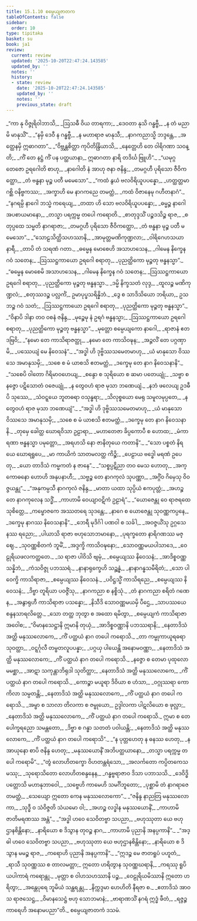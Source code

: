 ```yaml
---
title: 15.1.10 စမ္ပေယျဇာတက
tableOfContents: false
sidebar:
  order: 10
type: tipitaka
basket: su
book: ja1
review:
  current: review
  updated: '2025-10-20T22:47:24.143585'
  updated_by: ''
  notes: ''
  history:
  - state: review
    date: '2025-10-20T22:47:24.143585'
    updated_by: ''
    notes: ''
    previous_state: draft
---
```



<DynamicBreadcrumb />


<ReviewStatus review={frontmatter.review} showDetails={true} />

<HypothesisAnnotation frontmatter={frontmatter} />

<Division number="240" book="ja1" e="ch" v="22" p="338">

<Paragraph number="3101" type="verses" book="ja1">
_“ကာ နု ဝိဇ္ဇုရိဝါဘာသိ,_  
_ဩသဓီ ဝိယ တာရကာ;_  
_ဒေဝတာ နုသိ ဂန္ဓဗ္ဗီ,_  
_န တံ မညာမိ မာနုသိံ”._  

</Paragraph>

</Division>
<Division number="241" book="ja1" e="ch" v="22" p="338">

<Paragraph number="3102" type="verses" book="ja1">
_“နမှိ ဒေဝီ န ဂန္ဓဗ္ဗီ,_  
_န မဟာရာဇ မာနုသီ;_  
_နာဂကညာသ္မိ ဘဒ္ဒန္တေ,_  
_အတ္ထေနမှိ ဣဓာဂတာ”._  

</Paragraph>

</Division>
<Division number="242" book="ja1" e="ch" v="22" p="338">

<Paragraph number="3103" type="verses" book="ja1">
_“ဝိဗ္ဘန္တစိတ္တာ ကုပိတိန္ဒြိယာသိ,_  
_နေတ္တေဟိ တေ ဝါရိဂဏာ သဝန္တိ;_  
_ကိံ တေ နဋ္ဌံ ကိံ ပန ပတ္ထယာနာ,_  
ဣဓာဂတာ နာရိ တဒိင်္ဃ ဗြူဟိ”._  

</Paragraph>

</Division>
<Division number="243" book="ja1" e="ch" v="22" p="338">

<Paragraph number="3104" type="verses" book="ja1">
_“ယမုဂ္ဂတေဇော ဥရဂေါတိ စာဟု,_  
_နာဂေါတိ နံ အာဟု ဇနာ ဇနိန္ဒ;_  
_တမဂ္ဂဟီ ပုရိသော ဇီဝိကတ္ထော,_  
_တံ ဗန္ဓနာ မုဉ္စ ပတီ မမေသော”._  

</Paragraph>

</Division>
<Division number="244" book="ja1" e="ch" v="22" p="338">

<Paragraph number="3105" type="verses" book="ja1">
_“ကထံ နွယံ ဗလဝိရိယူပပန္နော,_  
_ဟတ္ထတ္တမာဂစ္ဆိ ဝနိဗ္ဗကဿ;_  
_အက္ခာဟိ မေ နာဂကညေ တမတ္ထံ,_  
_ကထံ ဝိဇာနေမု ဂဟီတနာဂံ”._  

</Paragraph>

</Division>
<Division number="245" book="ja1" e="ch" v="22" p="338">

<Paragraph number="3106" type="verses" book="ja1">
_“နဂရမ္ပိ နာဂေါ ဘသ္မံ ကရေယျ,_  
_တထာ ဟိ သော ဗလဝိရိယူပပန္နော;_  
_ဓမ္မဉ္စ နာဂေါ အပစာယမာနော,_  
_တသ္မာ ပရက္ကမ္မ တပေါ ကရောတိ._  

</Paragraph>

</Division>
<Division number="246" book="ja1" e="ch" v="22" p="339">

<Paragraph number="3107" type="verses" book="ja1">
_စာတုဒ္ဒသိံ ပဉ္စဒသိဉ္စ ရာဇ,_  
_စတုပ္ပထေ သမ္မတိ နာဂရာဇာ;_  
_တမဂ္ဂဟီ ပုရိသော ဇီဝိကတ္ထော,_  
_တံ ဗန္ဓနာ မုဉ္စ ပတီ မမေသော”._  

</Paragraph>

</Division>
<Division number="247" book="ja1" e="ch" v="22" p="339">

<Paragraph number="3108" type="verses" book="ja1">
_“သောဠသိတ္ထိသဟဿာနိ,_  
_အာမုတ္တမဏိကုဏ္ဍလာ;_  
_ဝါရိဂေဟသယာ နာရီ,_  
_တာပိ တံ သရဏံ ဂတာ._  

</Paragraph>

</Division>
<Division number="248" book="ja1" e="ch" v="22" p="339">

<Paragraph number="3109" type="verses" book="ja1">
_ဓမ္မေန မောစေဟိ အသာဟသေန,_  
_ဂါမေန နိက္ခေန ဂဝံ သတေန;_  
_ဩဿဋ္ဌကာယော ဥရဂေါ စရာတု,_  
_ပုညတ္ထိကော မုဉ္စတု ဗန္ဓနသ္မာ”._  

</Paragraph>

</Division>
<Division number="249" book="ja1" e="ch" v="22" p="339">

<Paragraph number="3110" type="verses" book="ja1">
_“ဓမ္မေန မောစေမိ အသာဟသေန,_  
_ဂါမေန နိက္ခေန ဂဝံ သတေန;_  
_ဩဿဋ္ဌကာယော ဥရဂေါ စရာတု,_  
_ပုညတ္ထိကော မုဉ္စတု ဗန္ဓနသ္မာ._  

</Paragraph>

</Division>
<Division number="250" book="ja1" e="ch" v="22" p="339">

<Paragraph number="3111" type="verses" book="ja1">
_ဒမ္မိ နိက္ခသတံ လုဒ္ဒ,_  
_ထူလဉ္စ မဏိကုဏ္ဍလံ;_  
_စတုဿဒဉ္စ ပလ္လင်္ကံ,_  
ဥမာပုပ္ဖသရိန္နိဘံ._  

</Paragraph>

</Division>
<Division number="251" book="ja1" e="ch" v="22" p="339">

<Paragraph number="3112" type="verses" book="ja1">
_ဒွေ စ သာဒိသိယော ဘရိယာ,_  
ဥသဘဉ္စ ဂဝံ သတံ;_  
_ဩဿဋ္ဌကာယော ဥရဂေါ စရာတု,_  
_ပုညတ္ထိကော မုဉ္စတု ဗန္ဓနသ္မာ”._  

</Paragraph>

</Division>
<Division number="252" book="ja1" e="ch" v="22" p="339">

<Paragraph number="3113" type="verses" book="ja1">
_“ဝိနာပိ ဒါနာ တဝ ဝစနံ ဇနိန္ဒ,_  
_မုဉ္စေမု နံ ဥရဂံ ဗန္ဓနသ္မာ;_  
_ဩဿဋ္ဌကာယော ဥရဂေါ စရာတု,_  
_ပုညတ္ထိကော မုဉ္စတု ဗန္ဓနသ္မာ”._  

</Paragraph>

</Division>
<Division number="253" book="ja1" e="ch" v="22" p="339">

<Paragraph number="3114" type="verses" book="ja1">
_မုတ္တော စမ္ပေယျကော နာဂေါ,_  
_ရာဇာနံ ဧတဒဗြဝိ;_  
_“နမော တေ ကာသိရာဇတ္ထု,_  
_နမော တေ ကာသိဝဍ္ဎန;_  
_အဉ္ဇလိံ တေ ပဂ္ဂဏှာမိ,_  
_ပဿေယျံ မေ နိဝေသနံ”._  

</Paragraph>

</Division>
<Division number="254" book="ja1" e="ch" v="22" p="340">

<Paragraph number="3115" type="verses" book="ja1">
_“အဒ္ဓါ ဟိ ဒုဗ္ဗိဿသမေတမာဟု,_  
_ယံ မာနုသော ဝိဿသေ အမာနုသမှိ;_  
_သစေ စ မံ ယာစသိ ဧတမတ္ထံ,_  
_ဒက္ခေမု တေ နာဂ နိဝေသနာနိ”._  

</Paragraph>

</Division>
<Division number="255" book="ja1" e="ch" v="22" p="340">

<Paragraph number="3116" type="verses" book="ja1">
_“သစေပိ ဝါတော ဂိရိမာဝဟေယျ,_  
_စန္ဒော စ သုရိယော စ ဆမာ ပတေယျုံ;_  
_သဗ္ဗာ စ နဇ္ဇော ပဋိသောတံ ဝဇေယျုံ,_  
_န တွေဝဟံ ရာဇ မုသာ ဘဏေယျံ._  

</Paragraph>

</Division>
<Division number="256" book="ja1" e="ch" v="22" p="340">

<Paragraph number="3117" type="verses" book="ja1">
_နဘံ ဖလေယျ ဥဒဓီပိ သုဿေ,_  
_သံဝဋ္ဋယေ ဘူတဓရာ ဝသုန္ဓရာ;_  
_သိလုစ္စယော မေရု သမူလမုပ္ပတေ,_  
_န တွေဝဟံ ရာဇ မုသာ ဘဏေယျံ”._  

</Paragraph>

</Division>
<Division number="257" book="ja1" e="ch" v="22" p="340">

<Paragraph number="3118" type="verses" book="ja1">
_“အဒ္ဓါ ဟိ ဒုဗ္ဗိဿသမေတမာဟု,_  
_ယံ မာနုသော ဝိဿသေ အမာနုသမှိ;_  
_သစေ စ မံ ယာစသိ ဧတမတ္ထံ,_  
_ဒက္ခေမု တေ နာဂ နိဝေသနာနိ._  

</Paragraph>

</Division>
<Division number="258" book="ja1" e="ch" v="22" p="340">

<Paragraph number="3119" type="verses" book="ja1">
_တုမှေ ခေါတ္ထ ဃောရဝိသာ ဥဠာရာ,_  
_မဟာတေဇာ ခိပ္ပကောပီ စ ဟောထ;_  
_မံကာရဏာ ဗန္ဓနသ္မာ ပမုတ္တော,_  
_အရဟသိ နော ဇာနိတုယေ ကတာနိ”._  

</Paragraph>

</Division>
<Division number="259" book="ja1" e="ch" v="22" p="340">

<Paragraph number="3120" type="verses" book="ja1">
_“သော ပစ္စတံ နိရယေ ဃောရရူပေ,_  
_မာ ကာယိကံ သာတမလတ္ထ ကိဉ္စိ;_  
_ပေဠာယ ဗဒ္ဓေါ မရဏံ ဥပေတု,_  
_ယော တာဒိသံ ကမ္မကတံ န ဇာနေ”._  

</Paragraph>

</Division>
<Division number="260" book="ja1" e="ch" v="22" p="341">

<Paragraph number="3121" type="verses" book="ja1">
_“သစ္စပ္ပဋိညာ တဝ မေသ ဟောတု,_  
_အက္ကောဓနော ဟောဟိ အနုပနာဟီ;_  
_သဗ္ဗဉ္စ တေ နာဂကုလံ သုပဏ္ဏာ,_  
_အဂ္ဂိံဝ ဂိမှေသု ဝိဝဇ္ဇယန္တု”._  

</Paragraph>

</Division>
<Division number="261" book="ja1" e="ch" v="22" p="341">

<Paragraph number="3122" type="verses" book="ja1">
_“အနုကမ္ပသီ နာဂကုလံ ဇနိန္ဒ,_  
_မာတာ ယထာ သုပ္ပိယံ ဧကပုတ္တံ;_  
_အဟဉ္စ တေ နာဂကုလေန သဒ္ဓိံ,_  
_ကာဟာမိ ဝေယျာဝဋိကံ ဥဠာရံ”._  

</Paragraph>

</Division>
<Division number="262" book="ja1" e="ch" v="22" p="341">

<Paragraph number="3123" type="verses" book="ja1">
_“ယောဇေန္တု ဝေ ရာဇရထေ သုစိတ္တေ,_  
_ကမ္ဗောဇကေ အဿတရေ သုဒန္တေ;_  
_နာဂေ စ ယောဇေန္တု သုဝဏ္ဏကပ္ပနေ,_  
_ဒက္ခေမု နာဂဿ နိဝေသနာနိ”._  

</Paragraph>

</Division>
<Division number="263" book="ja1" e="ch" v="22" p="341">

<Paragraph number="3124" type="verses" book="ja1">
_ဘေရီ မုဒိင်္ဂါ ပဏဝါ စ သင်္ခါ,_  
_အဝဇ္ဇယိံသု ဥဂ္ဂသေနဿ ရညော;_  
_ပါယာသိ ရာဇာ ဗဟုသောဘမာနော,_  
_ပုရက္ခတော နာရိဂဏဿ မဇ္ဈေ._  

</Paragraph>

</Division>
<Division number="264" book="ja1" e="ch" v="22" p="341">

<Paragraph number="3125" type="verses" book="ja1">
_သုဝဏ္ဏစိတကံ ဘူမိံ,_  
_အဒ္ဒက္ခိ ကာသိဝဍ္ဎနော;_  
_သောဝဏ္ဏမယပါသာဒေ,_  
_ဝေဠုရိယဖလကတ္ထတေ._  

</Paragraph>

</Division>
<Division number="265" book="ja1" e="ch" v="22" p="341">

<Paragraph number="3126" type="verses" book="ja1">
_သ ရာဇာ ပါဝိသိ ဗျမှံ,_  
_စမ္ပေယျဿ နိဝေသနံ;_  
_အာဒိစ္စဝဏ္ဏသန္နိဘံ,_  
_ကံသဝိဇ္ဇု ပဘဿရံ._  

</Paragraph>

</Division>
<Division number="266" book="ja1" e="ch" v="22" p="341">

<Paragraph number="3127" type="verses" book="ja1">
_နာနာရုက္ခေဟိ သဉ္ဆန္နံ,_  
_နာနာဂန္ဓသမီရိတံ;_  
_သော ပါဝေက္ခိ ကာသိရာဇာ,_  
_စမ္ပေယျဿ နိဝေသနံ._  

</Paragraph>

</Division>
<Division number="267" book="ja1" e="ch" v="22" p="341">

<Paragraph number="3128" type="verses" book="ja1">
_ပဝိဋ္ဌသ္မိံ ကာသိရညေ,_  
_စမ္ပေယျဿ နိဝေသနံ;_  
_ဒိဗ္ဗာ တူရိယာ ပဝဇ္ဇိံသု,_  
_နာဂကညာ စ နစ္စိသုံ._  

</Paragraph>

</Division>
<Division number="268" book="ja1" e="ch" v="22" p="341">

<Paragraph number="3129" type="verses" book="ja1">
_တံ နာဂကညာ စရိတံ ဂဏေန,_  
_အနွာရုဟီ ကာသိရာဇာ ပသန္နော;_  
_နိသီဒိ သောဝဏ္ဏမယမှိ ပီဌေ,_  
_သာပဿယေ စန္ဒနသာရလိတ္တေ._  

</Paragraph>

</Division>
<Division number="269" book="ja1" e="ch" v="22" p="342">

<Paragraph number="3130" type="verses" book="ja1">
_သော တတ္ထ ဘုတွာ စ အထော ရမိတွာ,_  
_စမ္ပေယျကံ ကာသိရာဇာ အဝေါစ;_  
_“ဝိမာနသေဋ္ဌာနိ ဣမာနိ တုယှံ,_  
_အာဒိစ္စဝဏ္ဏာနိ ပဘဿရာနိ;_  
_နေတာဒိသံ အတ္ထိ မနုဿလောကေ,_  
_ကိံ ပတ္ထယံ နာဂ တပေါ ကရောသိ._  

</Paragraph>

</Division>
<Division number="270" book="ja1" e="ch" v="22" p="342">

<Paragraph number="3131" type="verses" book="ja1">
_တာ ကမ္ဗုကာယူရဓရာ သုဝတ္ထာ,_  
_ဝဋ္ဋင်္ဂုလီ တမ္ဗတလူပပန္နာ;_  
_ပဂ္ဂယှ ပါယေန္တိ အနောမဝဏ္ဏာ,_  
_နေတာဒိသံ အတ္ထိ မနုဿလောကေ;_  
_ကိံ ပတ္ထယံ နာဂ တပေါ ကရောသိ._  

</Paragraph>

</Division>
<Division number="271" book="ja1" e="ch" v="22" p="342">

<Paragraph number="3132" type="verses" book="ja1">
_နဇ္ဇော စ တေမာ ပုထုလောမမစ္ဆာ,_  
_အာဋာ သကုန္တာဘိရုဒါ သုတိတ္ထာ;_  
_နေတာဒိသံ အတ္ထိ မနုဿလောကေ,_  
_ကိံ ပတ္ထယံ နာဂ တပေါ ကရောသိ._  

</Paragraph>

</Division>
<Division number="272" book="ja1" e="ch" v="22" p="342">

<Paragraph number="3133" type="verses" book="ja1">
_ကောဉ္စာ မယူရာ ဒိဝိယာ စ ဟံသာ,_  
_ဝဂ္ဂုဿရာ ကောကိလာ သမ္ပတန္တိ;_  
_နေတာဒိသံ အတ္ထိ မနုဿလောကေ,_  
_ကိံ ပတ္ထယံ နာဂ တပေါ ကရောသိ._  

</Paragraph>

</Division>
<Division number="273" book="ja1" e="ch" v="22" p="342">

<Paragraph number="3134" type="verses" book="ja1">
_အမ္ဗာ စ သာလာ တိလကာ စ ဇမ္ဗုယော,_  
ဥဒ္ဒါလကာ ပါဋလိယော စ ဖုလ္လာ;_  
_နေတာဒိသံ အတ္ထိ မနုဿလောကေ,_  
_ကိံ ပတ္ထယံ နာဂ တပေါ ကရောသိ._  

</Paragraph>

</Division>
<Division number="274" book="ja1" e="ch" v="22" p="342">

<Paragraph number="3135" type="verses" book="ja1">
ဣမာ စ တေ ပေါက္ခရညော သမန္တတော,_  
_ဒိဗ္ဗာ စ ဂန္ဓာ သတတံ ပဝါယန္တိ;_  
_နေတာဒိသံ အတ္ထိ မနုဿလောကေ,_  
_ကိံ ပတ္ထယံ နာဂ တပေါ ကရောသိ”._  

</Paragraph>

</Division>
<Division number="275" book="ja1" e="ch" v="22" p="343">

<Paragraph number="3136" type="verses" book="ja1">
_“န ပုတ္တဟေတု န ဓနဿ ဟေတု,_  
_န အာယုနော စာပိ ဇနိန္ဒ ဟေတု;_  
_မနုဿယောနိံ အဘိပတ္ထယာနော,_  
_တသ္မာ ပရက္ကမ္မ တပေါ ကရောမိ”._  

</Paragraph>

</Division>
<Division number="276" book="ja1" e="ch" v="22" p="343">

<Paragraph number="3137" type="verses" book="ja1">
_“တွံ လောဟိတက္ခော ဝိဟတန္တရံသော,_  
_အလင်္ကတော ကပ္ပိတကေသမဿု;_  
_သုရောသိတော လောဟိတစန္ဒနေန,_  
_ဂန္ဓဗ္ဗရာဇာဝ ဒိသာ ပဘာသသိ._  

</Paragraph>

</Division>
<Division number="277" book="ja1" e="ch" v="22" p="343">

<Paragraph number="3138" type="verses" book="ja1">
_ဒေဝိဒ္ဓိပတ္တောသိ မဟာနုဘာဝေါ,_  
_သဗ္ဗေဟိ ကာမေဟိ သမင်္ဂိဘူတော;_  
_ပုစ္ဆာမိ တံ နာဂရာဇေတမတ္ထံ,_  
_သေယျော ဣတော ကေန မနုဿလောကော”._  

</Paragraph>

</Division>
<Division number="278" book="ja1" e="ch" v="22" p="343">

<Paragraph number="3139" type="verses" book="ja1">
_“ဇနိန္ဒ နာညတြ မနုဿလောကာ,_  
_သုဒ္ဓီ ဝ သံဝိဇ္ဇတိ သံယမော ဝါ;_  
_အဟဉ္စ လဒ္ဓါန မနုဿယောနိံ,_  
_ကာဟာမိ ဇာတိမရဏဿ အန္တံ”._  

</Paragraph>

</Division>
<Division number="279" book="ja1" e="ch" v="22" p="343">

<Paragraph number="3140" type="verses" book="ja1">
_“အဒ္ဓါ ဟဝေ သေဝိတဗ္ဗာ သပညာ,_  
_ဗဟုဿုတာ ယေ ဗဟုဌာနစိန္တိနော;_  
_နာရိယော စ ဒိသွာန တုဝဉ္စ နာဂ,_  
_ကာဟာမိ ပုညာနိ အနပ္ပကာနိ”._  

</Paragraph>

</Division>
<Division number="280" book="ja1" e="ch" v="22" p="343">

<Paragraph number="3141" type="verses" book="ja1">
_“အဒ္ဓါ ဟဝေ သေဝိတဗ္ဗာ သပညာ,_  
_ဗဟုဿုတာ ယေ ဗဟုဌာနစိန္တိနော;_  
_နာရိယော စ ဒိသွာန မမဉ္စ ရာဇ,_  
_ကရောဟိ ပုညာနိ အနပ္ပကာနိ”._  

</Paragraph>

</Division>
<Division number="281" book="ja1" e="ch" v="22" p="343">

<Paragraph number="3142" type="verses" book="ja1">
_“ဣဒဉ္စ မေ ဇာတရူပံ ပဟူတံ,_  
_ရာသီ သုဝဏ္ဏဿ စ တာလမတ္တာ;_  
ဣတော ဟရိတွာန သုဝဏ္ဏဃရာနိ,_  
_ကရဿု ရူပိယပါကာရံ ကရောန္တု._  

</Paragraph>

</Division>
<Division number="282" book="ja1" e="ch" v="22" p="344">

<Paragraph number="3143" type="verses" book="ja1">
_မုတ္တာ စ ဝါဟသဟဿာနိ ပဉ္စ,_  
_ဝေဠုရိယမိဿာနိ ဣတော ဟရိတွာ;_  
_အန္တေပုရေ ဘူမိယံ သန္ထရန္တု,_  
_နိက္ကဒ္ဒမာ ဟေဟိတိ နီရဇာ စ._  

</Paragraph>

</Division>
<Division number="283" book="ja1" e="ch" v="22" p="344">

<Paragraph number="3144" type="verses" book="ja1">
_ဧတာဒိသံ အာဝသ ရာဇသေဋ္ဌ,_  
_ဝိမာနသေဋ္ဌံ ဗဟု သောဘမာနံ;_  
_ဗာရာဏသိံ နဂရံ ဣဒ္ဓံ ဖီတံ,_  
_ရဇ္ဇဉ္စ ကာရေဟိ အနောမပညာ”တိ._  


</Paragraph>
</Division>

<Paragraph number="3145" type="center" book="ja1">
စမ္ပေယျဇာတကံ ဒသမံ.
</Paragraph>